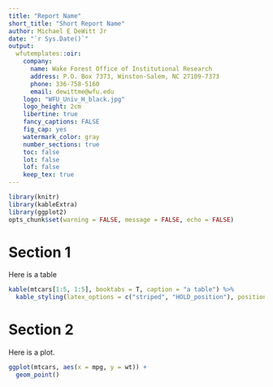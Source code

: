 ```yaml
---
title: "Report Name"
short_title: "Short Report Name"
author: Michael E DeWitt Jr
date: "`r Sys.Date()`"
output:
  wfutemplates::oir:
    company:
      name: Wake Forest Office of Institutional Research
      address: P.O. Box 7373, Winston-Salem, NC 27109-7373
      phone: 336-758-5160
      email: dewittme@wfu.edu
    logo: "WFU_Univ_H_black.jpg"
    logo_height: 2cm
    libertine: true
    fancy_captions: FALSE
    fig_cap: yes
    watermark_color: gray
    number_sections: true
    toc: false
    lot: false
    lof: false
    keep_tex: true
---
```


```r
library(knitr)
library(kableExtra)
library(ggplot2)
opts_chunk$set(warning = FALSE, message = FALSE, echo = FALSE)
```

# Section 1
Here is a table

```r
kable(mtcars[1:5, 1:5], booktabs = T, caption = "a table") %>%
  kable_styling(latex_options = c("striped", "HOLD_position"), position = "left")
```

\clearpage

# Section 2
Here is a plot.

```r
ggplot(mtcars, aes(x = mpg, y = wt)) +
  geom_point()
```
